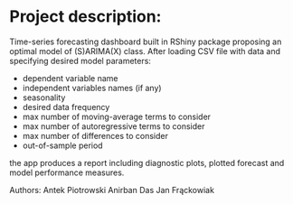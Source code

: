 # Project description:

Time-series forecasting dashboard built in RShiny package proposing an optimal model of (S)ARIMA(X) class. 
After loading CSV file with data and specifying desired model parameters:

- dependent variable name
- independent variables names (if any)
- seasonality 
- desired data frequency
- max number of moving-average terms to consider
- max number of autoregressive terms to consider
- max number of differences to consider
- out-of-sample period

the app produces a report including diagnostic plots, plotted forecast 
and model performance measures.

Authors:
Antek Piotrowski
Anirban Das
Jan Frąckowiak


